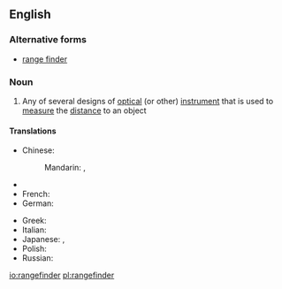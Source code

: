 ==English==

===Alternative forms===
* [[range finder]]

===Noun===
{{wikipedia}}
{{en-noun}}

# Any of several designs of [[optical]] (or other) [[instrument]] that is used to [[measure]] the [[distance]] to an object

====Translations====
{{trans-top|rangefinder}}
* Chinese:
*: Mandarin: {{t+|cmn|測距儀|sc=Hani}}, {{t+|cmn|测距仪|tr=cèjùyí|sc=Hani}}
* {{trreq|Finnish}}
* French: {{t+|fr|télémètre|m}}
* German: {{t|de|Entfernungsmesser|m}}
{{trans-mid}}
* Greek: {{t+|el|τηλέμετρο|n|tr=tilémetro}}
* Italian: {{t|it|telemetro|m}}
* Japanese: {{t|ja|距離計|tr=きょりけい, kyorikei|sc=Jpan}}, {{t|ja|測距儀|tr=そっきょぎ, sokkyogi|sc=Jpan}}
* Polish: {{t|pl|dalmierz|m}}
* Russian: {{t+|ru|дальноме́р|m}}
{{trans-bottom}}

[[io:rangefinder]]
[[pl:rangefinder]]